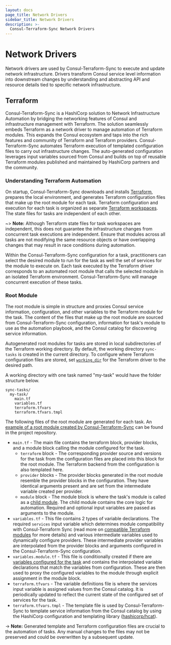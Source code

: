 ```yaml
---
layout: docs
page_title: Network Drivers
sidebar_title: Network Drivers
description: >-
  Consul-Terraform-Sync Network Drivers
---
```


# Network Drivers

Network drivers are used by Consul-Terraform-Sync to execute and update network infrastructure. Drivers transform Consul service level information into downstream changes by understanding and abstracting API and resource details tied to specific network infrastructure.

## Terraform

Consul-Terraform-Sync is a HashiCorp solution to Network Infrastructure Automation by bridging the networking features of Consul and infrastructure management with Terraform. The solution seamlessly embeds Terraform as a network driver to manage automation of Terraform modules. This expands the Consul ecosystem and taps into the rich features and community of Terraform and Terraform providers. Consul-Terraform-Sync automates Terraform execution of templated configuration files to carry out infrastructure changes. The auto-generated configuration leverages input variables sourced from Consul and builds on top of reusable Terraform modules published and maintained by HashiCorp partners and the community.

### Understanding Terraform Automation

On startup, Consul-Terraform-Sync downloads and installs [Terraform](https://www.terraform.io/downloads.html), prepares the local environment, and generates Terraform configuration files that make up the root module for each task. Terraform configuration and execution for each task is organized as separate [Terraform workspaces](https://www.terraform.io/docs/state/workspaces.html). The state files for tasks are independent of each other.

~> **Note:** Although Terraform state files for task workspaces are independent, this does not guarantee the infrastructure changes from concurrent task executions are independent. Ensure that modules across all tasks are not modifying the same resource objects or have overlapping changes that may result in race conditions during automation.

Within the Consul-Terraform-Sync configuration for a task, practitioners can select the desired module to run for the task as well the set of services for the module to execute on. Each task executed by the Terraform driver corresponds to an automated root module that calls the selected module in an isolated Terraform environment. Consul-Terraform-Sync will manage concurrent execution of these tasks.

### Root Module

The root module is simple in structure and proxies Consul service information, configuration, and other variables to the Terraform module for the task. The content of the files that make up the root module are sourced from Consul-Terraform-Sync configuration, information for task's module to use as the automation playbook, and the Consul catalog for discovering service information.

Autogenerated root modules for tasks are stored in local subdirectories of the Terraform working directory. By default, the working directory `sync-tasks` is created in the current directory. To configure where Terraform configuration files are stored, set [`working_dir`](/docs/nia/installation/configuration#working_dir) for the Terraform driver to the desired path.

A working directory with one task named "my-task" would have the folder structure below.

```
sync-tasks/
  my-task/
    main.tf
    variables.tf
    terraform.tfvars
    terraform.tfvars.tmpl
```

The following files of the root module are generated for each task. An [example of a root module created by Consul-Terraform-Sync](https://github.com/hashicorp/consul-terraform-sync/tree/master/examples) can be found in the project repository.

- `main.tf` - The main file contains the terraform block, provider blocks, and a module block calling the module configured for the task.
  - `terraform` block - The corresponding provider source and versions for the task from the configuration files are placed into this block for the root module. The Terraform backend from the configuration is also templated here.
  - `provider` blocks - The provider blocks generated in the root module resemble the provider blocks in the configuration. They have identical arguments present and are set from the intermediate variable created per provider.
  - `module` block - The module block is where the task's module is called as a [child module](https://www.terraform.io/docs/configuration/modules.html#calling-a-child-module). The child module contains the core logic for automation. Required and optional input variables are passed as arguments to the module.
- `variables.tf` - This file contains 2 types of variable declarations. The required `services` input variable which determines module compatibility with Consul-Terraform Sync (read more on [compatible Terraform modules](/docs/nia/installation/requirements#how-to-create-a-compatible-terraform-module) for more details) and various intermediate variables used to dynamically configure providers. These intermediate provider variables are interpolated from the provider blocks and arguments configured in the Consul-Terraform-Sync configuration.
- `variables.module.tf` - This file is conditionally created if there are [variables configured for the task](/docs/nia/installation/configuration#variable_files) and contains the interpolated variable declarations that match the variables from configuration. These are then used to proxy the configured variables to the module through explicit assignment in the module block.
- `terraform.tfvars` - The variable definitions file is where the services input variable is assigned values from the Consul catalog. It is periodically updated to reflect the current state of the configured set of services for the task.
- `terraform.tfvars.tmpl` - The template file is used by Consul-Terraform-Sync to template service information from the Consul catalog by using the HashiCorp configuration and templating library ([hashicorp/hcat](https://github.com/hashicorp/hcat)).

-> **Note:** Generated template and Terraform configuration files are crucial to the automation of tasks. Any manual changes to the files may not be preserved and could be overwritten by a subsequent update.
